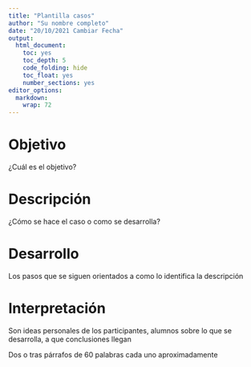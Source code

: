 ---
title: "Plantilla casos"
author: "Su nombre completo"
date: "20/10/2021 Cambiar Fecha"
output: 
  html_document: 
    toc: yes
    toc_depth: 5
    code_folding: hide
    toc_float: yes
    number_sections: yes
editor_options: 
  markdown: 
    wrap: 72
---

# Objetivo

¿Cuál es el objetivo?

# Descripción

¿Cómo se hace el caso o como se desarrolla?

# Desarrollo

Los pasos que se siguen orientados a como lo identifica la descripción

# Interpretación

Son ideas personales de los participantes, alumnos sobre lo que se desarrolla, a que conclusiones llegan

Dos o tras párrafos de 60 palabras cada uno aproximadamente
